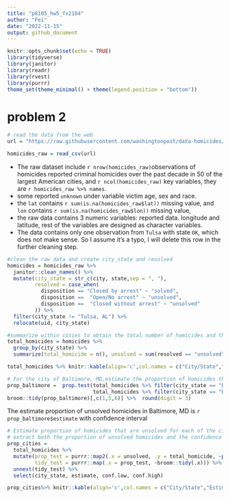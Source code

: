 ```yaml
---
title: "p8105_hw5_fx2184"
author: "Fei"
date: "2022-11-15"
output: github_document
---
```


```r
knitr::opts_chunk$set(echo = TRUE)
library(tidyverse)
library(janitor)
library(readr)
library(rvest)
library(purrr)
theme_set(theme_minimal() + theme(legend.position = "bottom"))
```

# problem 2
```r
# read the data from the web 
url = "https://raw.githubusercontent.com/washingtonpost/data-homicides/master/homicide-data.csv"

homicides_raw = read_csv(url)
```
* The raw dataset include `r nrow(homicides_raw)`observations of homicides reported criminal homicides over the past decade in 50 of the largest American cities, and `r ncol(homicides_raw)` key variables, they are `r homicides_raw %>% names`. 
* some reported `unknown` under variable victim age, sex and race. 
* the `lat` contains `r sum(is.na(homicides_raw$lat))` missing value, and `lon` contains `r sum(is.na(homicides_raw$lon))` missing value, 
* the raw data contains 3 numeric variables: reported data. longitude and latitude, rest of the variables are designed as character variables. 
* The data contains only one observation from `Tulsa` with state `OK`, which does not make sense. So I assume it's a typo, I will delete this row in the further cleaning step. 


```r
#clean the raw data and create city_state and resolved
homicides = homicides_raw %>% 
  janitor::clean_names() %>% 
  mutate(city_state = str_c(city, state,sep = ", "),
         resolved = case_when(
           disposition == "Closed by arrest" ~ "solved",
           disposition ==  "Open/No arrest" ~ "unsolved",
           disposition ==  "Closed without arrest" ~ "unsolved"
         )) %>% 
  filter(city_state != "Tulsa, AL") %>% 
  relocate(uid, city_state)
```

```r
#summarize within cities to obtain the total number of homicides and the number of unsolved homicides
total_homicides = homicides %>% 
  group_by(city_state) %>% 
  summarize(total_homicide = n(), unsolved = sum(resolved == "unsolved")) 

total_homicides %>% knitr::kable(align='c',col.names = c("City/State","Total Number of Homicids","Number of Unsolved "))
```


```r
# For the city of Baltimore, MD,estimate the proportion of homicides that are unsolved
prop_baltimore =  prop.test(total_homicides %>% filter(city_state == "Baltimore, MD") %>% pull(unsolved),
                            total_homicides %>% filter(city_state == "Baltimore, MD") %>% pull(total_homicide))
broom::tidy(prop_baltimore)[,c(1,5,6)] %>%  round(digit = 3)
```

The estimate proportion of unsolved homicides in Baltimore, MD is `r prop_baltimore$estimate` with confidence interval 
```r
# Estimate proportion of homicides that are unsolved for each of the cities 
# extract both the proportion of unsolved homicides and the confidence interval for each.
prop_cities = 
  total_homicides %>% 
  mutate(prop_test = purrr::map2(.x = unsolved, .y = total_homicide, ~prop.test(x = .x, n = .y)),
         tidy_test = purrr::map(.x = prop_test, ~broom::tidy(.x))) %>% 
  unnest(tidy_test) %>% 
  select(city_state, estimate, conf.low, conf.high)

prop_cities%>% knitr::kable(align='c',col.names = c("City/State","Estimate","Confidence(lower)","Confidence(upper)"))
```

